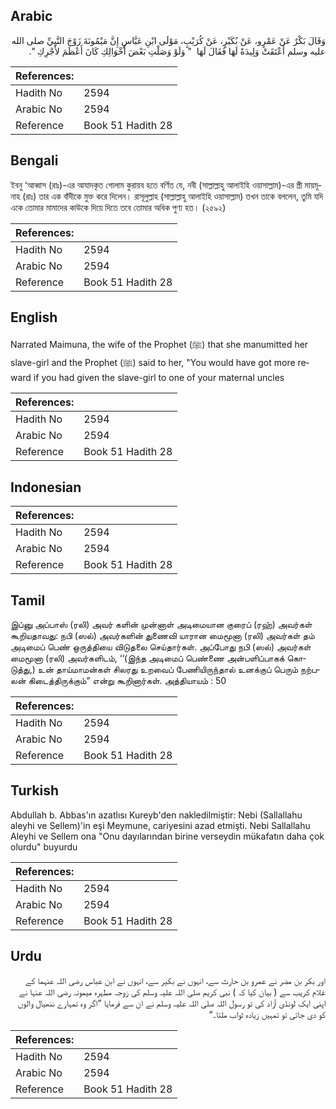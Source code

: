## Arabic


<div dir="rtl" lang="ar" style={{fontSize:'larger',backgroundColor:'#f8f9fa',padding:20}}>
وَقَالَ بَكْرٌ عَنْ عَمْرٍو، عَنْ بُكَيْرٍ، عَنْ كُرَيْبٍ، مَوْلَى ابْنِ عَبَّاسٍ إِنَّ مَيْمُونَةَ زَوْجَ النَّبِيِّ صلى الله عليه وسلم أَعْتَقَتْ وَلِيدَةً لَهَا فَقَالَ لَهَا ‏ "‏ وَلَوْ وَصَلْتِ بَعْضَ أَخْوَالِكِ كَانَ أَعْظَمَ لأَجْرِكِ ‏"‏‏.‏
</div>
<div style={{backgroundColor:'#f8f9fa',padding:20, marginBottom: 10}}><table> <thead> <tr> <th>References:</th> <th></th> </tr> </thead> <tbody><tr><td>Hadith No</td><td>2594</td></tr><tr><td>Arabic No</td><td>2594</td></tr><tr><td>Reference</td><td>Book 51 Hadith 28</td></tr></tbody></table></div>

## Bengali


<div dir="ltr" lang="bn" style={{fontSize:'larger',backgroundColor:'#f8f9fa',padding:20}}>
ইবনু ‘আব্বাস (রাঃ)-এর আযাদকৃত গোলাম কুরায়ব হতে বর্ণিত যে, নবী (সাল্লাল্লাহু আলাইহি ওয়াসাল্লাম)-এর স্ত্রী মায়মূনাহ (রাঃ) তার এক বাঁদীকে মুক্ত করে দিলেন। রাসূলুল্লাহ (সাল্লাল্লাহু আলাইহি ওয়াসাল্লাম) তখন তাকে বললেন, তুমি যদি একে তোমার মামাদের কাউকে দিয়ে দিতে তবে তোমার অধিক পুণ্য হত। (২৫৯২)
</div>
<div style={{backgroundColor:'#f8f9fa',padding:20, marginBottom: 10}}><table> <thead> <tr> <th>References:</th> <th></th> </tr> </thead> <tbody><tr><td>Hadith No</td><td>2594</td></tr><tr><td>Arabic No</td><td>2594</td></tr><tr><td>Reference</td><td>Book 51 Hadith 28</td></tr></tbody></table></div>

## English


<div dir="ltr" lang="en" style={{fontSize:'larger',backgroundColor:'#f8f9fa',padding:20}}>
Narrated Maimuna, the wife of the Prophet (ﷺ) that she manumitted her slave-girl and the Prophet (ﷺ) said to her, "You would have got more reward if you had given the slave-girl to one of your maternal uncles
</div>
<div style={{backgroundColor:'#f8f9fa',padding:20, marginBottom: 10}}><table> <thead> <tr> <th>References:</th> <th></th> </tr> </thead> <tbody><tr><td>Hadith No</td><td>2594</td></tr><tr><td>Arabic No</td><td>2594</td></tr><tr><td>Reference</td><td>Book 51 Hadith 28</td></tr></tbody></table></div>

## Indonesian


<div dir="ltr" lang="id" style={{fontSize:'larger',backgroundColor:'#f8f9fa',padding:20}}>

</div>
<div style={{backgroundColor:'#f8f9fa',padding:20, marginBottom: 10}}><table> <thead> <tr> <th>References:</th> <th></th> </tr> </thead> <tbody><tr><td>Hadith No</td><td>2594</td></tr><tr><td>Arabic No</td><td>2594</td></tr><tr><td>Reference</td><td>Book 51 Hadith 28</td></tr></tbody></table></div>

## Tamil


<div dir="ltr" lang="ta" style={{fontSize:'larger',backgroundColor:'#f8f9fa',padding:20}}>
இப்னு அப்பாஸ் (ரலி) அவர் களின் முன்னாள் அடிமையான குரைப் (ரஹ்) அவர்கள் கூறியதாவது: நபி (ஸல்) அவர்களின் துணைவி யாரான மைமூனா (ரலி) அவர்கள் தம் அடிமைப் பெண் ஒருத்தியை விடுதலை செய்தார்கள். அப்போது நபி (ஸல்) அவர்கள் மைமூனா (ரலி) அவர்களிடம், ‘‘(இந்த அடிமைப் பெண்ணை அன்பளிப்பாகக் கொடுத்து,) உன் தாய்மாமன்கள் சிலரது உறவைப் பேணியிருந்தால் உனக்குப் பெரும் நற்பலன் கிடைத்திருக்கும்” என்று கூறினார்கள். அத்தியாயம் : 50
</div>
<div style={{backgroundColor:'#f8f9fa',padding:20, marginBottom: 10}}><table> <thead> <tr> <th>References:</th> <th></th> </tr> </thead> <tbody><tr><td>Hadith No</td><td>2594</td></tr><tr><td>Arabic No</td><td>2594</td></tr><tr><td>Reference</td><td>Book 51 Hadith 28</td></tr></tbody></table></div>

## Turkish


<div dir="ltr" lang="tr" style={{fontSize:'larger',backgroundColor:'#f8f9fa',padding:20}}>
Abdullah b. Abbas'ın azatlısı Kureyb'den nakledilmiştir: Nebi (Sallallahu aleyhi ve Sellem)'in eşi Meymune, cariyesini azad etmişti. Nebi Sallallahu Aleyhi ve Sellem ona "Onu dayılarından birine verseydin mükafatın daha çok olurdu" buyurdu
</div>
<div style={{backgroundColor:'#f8f9fa',padding:20, marginBottom: 10}}><table> <thead> <tr> <th>References:</th> <th></th> </tr> </thead> <tbody><tr><td>Hadith No</td><td>2594</td></tr><tr><td>Arabic No</td><td>2594</td></tr><tr><td>Reference</td><td>Book 51 Hadith 28</td></tr></tbody></table></div>

## Urdu


<div dir="rtl" lang="ur" style={{fontSize:'larger',backgroundColor:'#f8f9fa',padding:20}}>
اور بکر بن مضر نے عمرو بن حارث سے، انہوں نے بکیر سے، انہوں نے ابن عباس رضی اللہ عنہما کے غلام کریب سے ( بیان کیا کہ ) نبی کریم صلی اللہ علیہ وسلم کی زوجہ مطہرہ میمونہ رضی اللہ عنہا نے اپنی ایک لونڈی آزاد کی تو رسول اللہ صلی اللہ علیہ وسلم نے ان سے فرمایا ”اگر وہ تمہارے ننھیال والوں کو دی جاتی تو تمہیں زیادہ ثواب ملتا۔“
</div>
<div style={{backgroundColor:'#f8f9fa',padding:20, marginBottom: 10}}><table> <thead> <tr> <th>References:</th> <th></th> </tr> </thead> <tbody><tr><td>Hadith No</td><td>2594</td></tr><tr><td>Arabic No</td><td>2594</td></tr><tr><td>Reference</td><td>Book 51 Hadith 28</td></tr></tbody></table></div>
